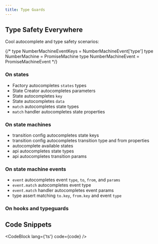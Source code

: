 ```yaml
---
title: Type Guards
---
```


## Type Safety Everywhere

Cool autocomplete and type safety scenarios:



{/* type NumberMachineEventKeys = NumberMachineEvent['type']
type NumberMachine = PromiseMachine<typeof addTwoNumbersSlowly>
type NumberMachineEvent = PromiseMachineEvent<typeof addTwoNumbersSlowly> */}


### On states

- Factory autocompletes `states` types
- State Creator autocompletes parameters
- State autocompletes `key` 
- State autocompletes `data`
- `match` autocompletes state types
- `match` handler autocompletes state properties

### On state machines

- transition config autocompletes state keys
- transition config autocompletes transition type and from properties
- autocomplete available states 
- api autocompletes state types
- api autocompletes transition params

### On state machine events

- `event` autocompletes event `type`, `to`, `from`, and `params`
- `event.match` autocompletes event type
- `event.match` handler autocompletes event params
- type assert matching `to.key`, `from.key` and event `type` 

### On hooks and typeguards



## Code Snippets

<CodeBlock
  lang={'ts'}
  code={code}
/>
